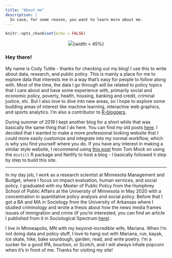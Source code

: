 ```yaml
---
title: "About me"
description: |
  In case, for some reason, you want to learn more about me.
---
```


```r
knitr::opts_chunk$set(echo = FALSE)
```
<center>

![](crt.png){width = 45%}

</center>

### Hey there!
My name is Cody Tuttle - thanks for checking out my blog! I use this to write about data, research, and public policy. This is mainly a place for me to explore data that interests me in a way that's easy for people to follow along with. Most of the time, the data I go through will be related to policy topics that I care about and have some experience with, primarily social and economic policy, poverty, health, housing, banking and credit, criminal justice, etc. But I also love to dive into new areas, so I hope to explore some budding areas of interest like machine learning, interactive web graphics, and sports analytics. I'm also a contributor to [R-bloggers](https://www.r-bloggers.com/).

During summer of 2019 I kept another blog for a short while that was basically the same thing that I do here. You can find my old posts [here](https://crtuttle.weebly.com/). I decided that I wanted to make a more professional looking website that I could more easily customize and integrate into my normal workflow, which is why you find yourself where you do. If you have any interest in making a similar style website, I recommend using [this post](https://themockup.netlify.app/posts/2020-08-01-building-a-blog-with-distill/) from Tom Mock on using the `distill` R package and Netlify to host a blog - I basically followed it step by step to build this site.

***

In my day job, I work as a research scientist at Minnesota Management and Budget, where I focus on impact evaluation, human services, and social policy. I graduated with my Master of Public Policy from the Humphrey School of Public Affairs at the University of Minnesota in May 2020 with a concentration in quantitative policy analysis and social policy. Before that I got a BA and MA in Sociology from the University of Arkansas where I studied criminology and wrote a thesis about how the news media frames issues of immigration and crime (if you're interested, you can find an article I published from it in Sociological Spectrum [here](https://www.tandfonline.com/doi/abs/10.1080/02732173.2019.1669237)). 

I live in Minneapolis, MN with my beyond-incredible wife, Mariana. When I'm not doing data and policy stuff, I love to hang out with Mariana, run, kayak, ice skate, hike, bake sourdough, garden, read, and write poetry. I'm a sucker for a good IPA, bourbon, or Scotch, and I will always inhale popcorn when it's in front of me. Thanks for visiting my site!
